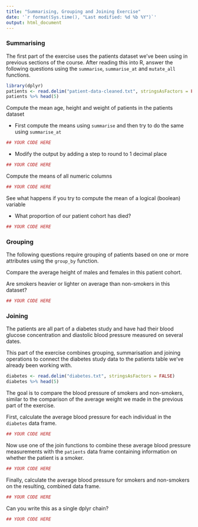 ```yaml
---
title: "Summarising, Grouping and Joining Exercise"
date: '`r format(Sys.time(), "Last modified: %d %b %Y")`'
output: html_document
---
```


### Summarising

The first part of the exercise uses the patients dataset we've been using in previous sections of the course. After reading this into R, answer the following questions using the `summarise`, `summarise_at` and `mutate_all` functions.

```r
library(dplyr)
patients <- read.delim("patient-data-cleaned.txt", stringsAsFactors = FALSE)
patients %>% head(5)
```

Compute the mean age, height and weight of patients in the patients dataset

- First compute the means using `summarise` and then try to do the same using `summarise_at`

```r
## YOUR CODE HERE
```

- Modify the output by adding a step to round to 1 decimal place

```r
## YOUR CODE HERE
```

Compute the means of all numeric columns

```r
## YOUR CODE HERE
```

See what happens if you try to compute the mean of a logical (boolean) variable

- What proportion of our patient cohort has died?

```r
## YOUR CODE HERE
```


### Grouping

The following questions require grouping of patients based on one or more attributes using the `group_by` function.

Compare the average height of males and females in this patient cohort.

Are smokers heavier or lighter on average than non-smokers in this dataset?

```r
## YOUR CODE HERE
```


### Joining

The patients are all part of a diabetes study and have had their blood glucose concentration and diastolic blood pressure measured on several dates.

This part of the exercise combines grouping, summarisation and joining operations to connect the diabetes study data to the patients table we've already been working with.

```r
diabetes <- read.delim("diabetes.txt", stringsAsFactors = FALSE)
diabetes %>% head(5)
```

The goal is to compare the blood pressure of smokers and non-smokers, similar to the comparison of the average weight we made in the previous part of the exercise.

First, calculate the average blood pressure for each individual in the `diabetes` data frame.

```r
## YOUR CODE HERE
```

Now use one of the join functions to combine these average blood pressure measurements with the `patients` data frame containing information on whether the patient is a smoker.

```r
## YOUR CODE HERE
```

Finally, calculate the average blood pressure for smokers and non-smokers on the resulting, combined data frame.

```r
## YOUR CODE HERE
```

Can you write this as a single dplyr chain?

```r
## YOUR CODE HERE
```

